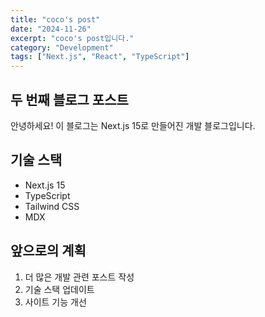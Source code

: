 ```yaml
---
title: "coco's post"
date: "2024-11-26"
excerpt: "coco's post입니다."
category: "Development"
tags: ["Next.js", "React", "TypeScript"]
---
```


## 두 번째 블로그 포스트

안녕하세요! 이 블로그는 Next.js 15로 만들어진 개발 블로그입니다.

## 기술 스택

- Next.js 15
- TypeScript
- Tailwind CSS
- MDX

## 앞으로의 계획

1. 더 많은 개발 관련 포스트 작성
2. 기술 스택 업데이트
3. 사이트 기능 개선
